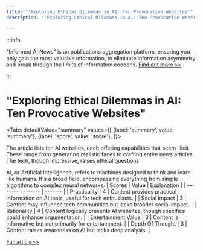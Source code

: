 ```yaml
---
title: "'Exploring Ethical Dilemmas in AI: Ten Provocative Websites'"
description: "'Exploring Ethical Dilemmas in AI: Ten Provocative Websites'"

---
```



:::info

"Informed AI News" is an publications aggregation platform, ensuring you only gain the most valuable information, to eliminate information asymmetry and break through the limits of information cocoons.  [Find out more >>](/)

:::

# "Exploring Ethical Dilemmas in AI: Ten Provocative Websites"


<Tabs
	defaultValue="summary"
	values={[
	{label: 'summary', value: 'summary'},
	{label: 'score', value: 'score'},
]}>
<TabItem value="summary">


The article lists ten AI websites, each offering capabilities that seem illicit. These range from generating realistic faces to crafting entire news articles. The tech, though impressive, raises ethical questions.

AI, or Artificial Intelligence, refers to machines designed to think and learn like humans. It's a broad field, encompassing everything from simple algorithms to complex neural networks.
</TabItem>
<TabItem value="score">
	| Scores     | Value   | Explanation |
	| -------- | ------- | ------- |
	| Practicality  | 4    | Content provides practical information on AI tools, useful for tech enthusiasts.    |
	| Social Impact | 3     | Content may influence tech communities but lacks broader social impact.    |
	| Rationality    | 4    | Content logically presents AI websites, though specifics could enhance argumentation.    |
	| Entertainment Value    | 3    | Content is informative but not primarily for entertainment.    |
	| Depth Of Thought    | 3    | Content raises awareness on AI but lacks deep analysis.    |
</TabItem>
</Tabs>

[Full article>>](https://x.com/mhdfaran/status/1805531900586639740)
